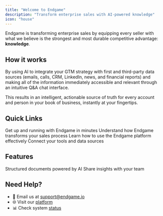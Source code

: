 ```yaml
---
title: "Welcome to Endgame"
description: "Transform enterprise sales with AI-powered knowledge"
icon: "house"
---
```


Endgame is transforming enterprise sales by equipping every seller with what we believe is the strongest and most durable competitive advantage: **knowledge**.

## How it works

By using AI to integrate your GTM strategy with first and third-party data sources (emails, calls, CRM, LinkedIn, news, and financial reports) and making all of the information immediately accessible and relevant through an intuitive Q&A chat interface.

This results in an intelligent, actionable source of truth for every account and person in your book of business, instantly at your fingertips.

## Quick Links

<CardGroup cols={2}>
  <Card title="Getting Started" icon="rocket" href="/integrations/initial-connection-to-endgame">
    Get up and running with Endgame in minutes
  </Card>
  <Card title="Core Concepts" icon="lightbulb" href="/core-concepts">
    Understand how Endgame transforms your sales process
  </Card>
  <Card title="Navigate Endgame" icon="compass" href="/navigating-endgame">
    Learn how to use the Endgame platform effectively
  </Card>
  <Card title="Integrations" icon="plug" href="/integrations/salesforce">
    Connect your tools and data sources
  </Card>
</CardGroup>

## Features

<CardGroup cols={2}>
  <Card title="Templates" icon="file-lines" href="/features/templates">
    Structured documents powered by AI
  </Card>
  <Card title="Publishing & Artifacts" icon="share" href="/features/publishing-artifacts">
    Share insights with your team
  </Card>
</CardGroup>

## Need Help?

- 📧 Email us at [support@endgame.io](mailto:support@endgame.io)
- 🌐 Visit our [platform](https://end-p1.endgame.io/)
- 📊 Check system [status](https://status.endgame.io)